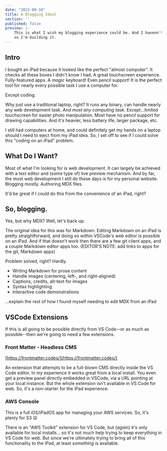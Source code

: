 ```yaml
---
date: "2022-08-18"
title: A Blogging Ideal
section: ''
published: false
preview: |- 
    This is what I wish my blogging experience could be. And I havenn't found it yet, 
    so I'm building it.
---
```


## Intro

I bought an iPad because it looked like the perfect "almost computer". It checks all these boxes 
I didn't know I had. A great touchscreen experience. Fully-featured apps. A _magic_ keyboard! Even 
pencil support! It is the perfect tool for nearly every possible task I use a computer for.

Except coding.

Why just use a traditional laptop, right? It runs any binary, can handle nearly any web development 
task. _And most any computing task._ Except...limited touchscreen for easier photo manipulation. Most have 
no pencil support for drawing capabilities. And it's heavier, less battery life, larger package, etc. 

I still had computers at home, and could definitely get my hands on a laptop should I need to eject from 
my iPad idea. So, I set off to see if I could solve this "coding on an iPad" problem.

## What Do I Want?

Most of what I'm looking for is web development. It can largely be achieved with a text editor and (some 
type of) live preview mechanism. And by far, the most web development I still do these days is for my 
personal website. Blogging mostly. Authoring MDX files.

It'd be great if I could do this from the convenience of an iPad, right?

## So, blogging.

Yes, but why MDX? Well, let's back up.

The original idea for this was for Markdown. Editing Markdown on an iPad is pretty straightforward,
and doing so within VSCode's web editor is possible on an iPad. And if that doesn't work then 
there are a few git client apps, and a couple Markdown editor apps too. (EDITOR'S NOTE: add links 
to apps for the git, Markdown apps)

Problem solved, right? Hardly.

- Writing Markdown for prose content
- Handle images (centering, left-, and right-aligned)
- Captions, credits, alt-text for images
- Syntax highlighting
- Interactive code demonstrations

...explain the rest of how I found myself needing to edit MDX from an iPad



## VSCode Extensions

If this is all going to be possible directly from VS Code--or as much as possible--then we're going 
to need a few extensions.

### Front Matter - Headless CMS

[https://frontmatter.codes/](https://frontmatter.codes/)

An extension that attempts to be a full-blown CMS directly inside the VS Code editor. In my experience 
it works great from a local install. You even get a preview panel directly embedded in VSCode, via a 
URL pointing at your local instance. But the whole extension isn't available in VS Code for web. So, 
it's a non-starter for the iPad experience.

### AWS Console

This is a full iOS/iPadOS app for managing your AWS services. So, it's plenty for S3 😜

There is an "AWS Toolkit" extension for VS Code, but (_again_) it's only available for local installs...
so it's not much help trying to keep everything in VS Code for web. But since we're ultimately trying 
to bring all of this functionality to the iPad, at least _something_ is available.